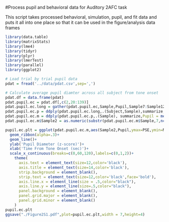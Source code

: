 #Process pupil and behavioral data for Auditory 2AFC task

This script takes processed behavioral, simulation, pupil, and fit data and puts it all into one place so that it can be used in the figure/analysis data frames
```r
library(data.table)
library(matrixStats)
library(lme4)
library(tidyr)
library(plyr)
library(lmerTest)
library(parallel)
library(ggplot2)

# Load trial by trial pupil data
pdat = fread('../data/pdat.csv',sep=',')

# Calculate average pupil diamter across all subject from tone onset
pdat.df = data.frame(pdat)
pdat.pupil.ec = pdat.df[,c(2,20:139)]
pdat.pupil.ec.long = gather(pdat.pupil.ec,Sample,Pupil,Sample7:Sample126)
pdat.pupil.ec.p = ddply(pdat.pupil.ec.long,.(Subject,Sample),summarize,Mpupil = mean(Pupil,na.rm=T))
pdat.pupil.ec.m = ddply(pdat.pupil.ec.p,.(Sample), summarize,Pupil = mean(Mpupil,na.rm=T),MSE = mean_se(Mpupil)[[2]], PSE = mean_se(Mpupil)[[3]])
pdat.pupil.ec.m$Sample2 = as.numeric(substr(pdat.pupil.ec.m$Sample,7,nchar(pdat.pupil.ec.m$Sample)))-6

pupil.ec.plt = ggplot(pdat.pupil.ec.m,aes(Sample2,Pupil,ymax=PSE,ymin=MSE))+
  geom_ribbon(alpha=.3)+
  geom_line()+
  ylab('Pupil Diameter (z-score)')+
  xlab('Time From Tone Onset (sec)')+
  scale_x_continuous(breaks=c(0,60,120),labels=c(0,1,2))+
    theme(
      axis.text = element_text(size=12,color='black'),
      axis.title = element_text(size=14,color='black'),
      strip.background = element_blank(),
      strip.text = element_text(size=12,color='black',face='bold'),
      axis.line.x = element_line(size = .5,color="black"),
      axis.line.y = element_line(size=.5,color="black"),
      panel.background = element_blank(),
      panel.grid.major = element_blank(),
      panel.grid.minor = element_blank()
    )
pupil.ec.plt
ggsave("./Figure2S1.pdf",plot=pupil.ec.plt,width = 7,height=4)
```

